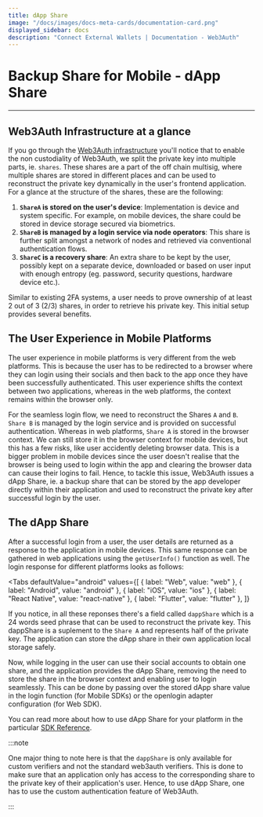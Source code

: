 ```yaml
---
title: dApp Share
image: "/docs/images/docs-meta-cards/documentation-card.png"
displayed_sidebar: docs
description: "Connect External Wallets | Documentation - Web3Auth"
---
```



# Backup Share for Mobile - dApp Share

---

## Web3Auth Infrastructure at a glance

If you go through the [Web3Auth infrastructure](/overview/key-management/) you'll notice that to enable the non custodiality of Web3Auth, we split the
private key into multiple parts, ie. `shares`. These shares are a part of the off chain multisig, where multiple shares are stored in different places
and can be used to reconstruct the private key dynamically in the user's frontend application. For a glance at the structure of the shares, these are
the following:

1. **`ShareA` is stored on the user's device**: Implementation is device and system specific. For example, on mobile devices, the share could be
   stored in device storage secured via biometrics.
2. **`ShareB` is managed by a login service via node operators**: This share is further split amongst a network of nodes and retrieved via
   conventional authentication flows.
3. **`ShareC` is a recovery share**: An extra share to be kept by the user, possibly kept on a separate device, downloaded or based on user input with
   enough entropy (eg. password, security questions, hardware device etc.).

Similar to existing 2FA systems, a user needs to prove ownership of at least 2 out of 3 (2/3) shares, in order to retrieve his private key. This
initial setup provides several benefits.

## The User Experience in Mobile Platforms

The user experience in mobile platforms is very different from the web platforms. This is because the user has to be redirected to a browser where
they can login using their socials and then back to the app once they have been successfully authenticated. This user experience shifts the context
between two applications, whereas in the web platforms, the context remains within the browser only.

For the seamless login flow, we need to reconstruct the Shares `A` and `B`. `Share B` is managed by the login service and is provided on successful
authentication. Whereas in web platforms, `Share A` is stored in the browser context. We can still store it in the browser context for mobile devices,
but this has a few risks, like user accidently deleting browser data. This is a bigger problem in mobile devices since the user doesn't realise that
the browser is being used to login within the app and clearing the browser data can cause their logins to fail. Hence, to tackle this issue, Web3Auth
issues a dApp Share, ie. a backup share that can be stored by the app developer directly within their application and used to reconstruct the private
key after successful login by the user.

## The dApp Share

After a successful login from a user, the user details are returned as a response to the application in mobile devices. This same response can be
gathered in web applications using the `getUserInfo()` function as well. The login response for different platforms looks as follows:

<Tabs
  defaultValue="android"
  values={[
    { label: "Web", value: "web" },
    { label: "Android", value: "android" },
    { label: "iOS", value: "ios" },
    { label: "React Native", value: "react-native" },
    { label: "Flutter", value: "flutter" },
  ]}
>

<TabItem value="web">

<WebResponse />

</TabItem>

<TabItem value="android" >

<AndroidResponse />

</TabItem>

<TabItem value="ios" >

<IosResponse />

</TabItem>

<TabItem value="react-native">

<RNResponse />

</TabItem>

<TabItem value="flutter">

<FlutterResponse />

</TabItem>

</Tabs>

If you notice, in all these reponses there's a field called `dappShare` which is a 24 words seed phrase that can be used to reconstruct the private
key. This dappShare is a suplement to the `Share A` and represents half of the private key. The application can store the dApp share in their own
application local storage safely.

Now, while logging in the user can use their social accounts to obtain one share, and the application provides the dApp Share, removing the need to
store the share in the browser context and enabling user to login seamlessly. This can be done by passing over the stored dApp share value in the
login function (for Mobile SDKs) or the openlogin adapter configuration (for Web SDK).

You can read more about how to use dApp Share for your platform in the particular [SDK Reference](/sdk).

:::note

One major thing to note here is that the `dappShare` is only available for custom verifiers and not the standard web3auth verifiers. This is done to
make sure that an application only has access to the corresponding share to the private key of their application's user. Hence, to use dApp Share, one
has to use the custom authentication feature of Web3Auth.

:::
